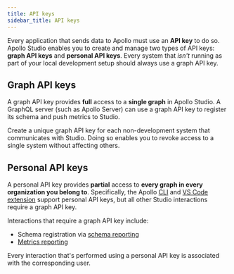```yaml
---
title: API keys
sidebar_title: API keys
---
```



Every application that sends data to Apollo must use an **API key** to do so. Apollo Studio enables you to create and manage two types of API keys: **graph API keys** and **personal API keys**. Every system that _isn't_ running as part of your local development setup should always use a graph API key.

## Graph API keys

A graph API key provides **full** access to a **single graph** in Apollo Studio. A GraphQL server (such as Apollo Server) can use a graph API key to register its schema and push metrics to Studio.

Create a unique graph API key for each non-development system that communicates with Studio. Doing so enables you to revoke access to a single system without affecting others.

<ObtainGraphApiKey />

## Personal API keys

A personal API key provides **partial** access to **every graph in every organization you belong to**. Specifically, the Apollo [CLI](https://www.apollographql.com/docs/devtools/cli/) and [VS Code extension](https://www.apollographql.com/docs/devtools/editor-plugins/) support personal API keys, but all other Studio interactions require a graph API key.

Interactions that require a graph API key include:

* Schema registration via [schema reporting](../schema/schema-reporting/)
* [Metrics reporting](../setup-analytics/)


Every interaction that's performed using a personal API key is associated with the corresponding user.

<ObtainPersonalApiKey />
